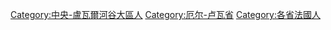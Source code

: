 [[Category:中央-盧瓦爾河谷大區人|Category:中央-盧瓦爾河谷大區人]]
[[Category:厄尔-卢瓦省|Category:厄尔-卢瓦省]]
[[Category:各省法國人|Category:各省法國人]]